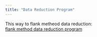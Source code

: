 ```yaml
---
title: "Data Reduction Program"
---
```


This way to flank metheod data reduction:\
<a href="https://flankmethod.streamlit.app">flank method data reduction program</a>
